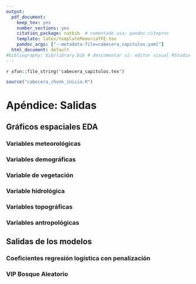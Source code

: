 ```yaml
---
output:
  pdf_document:
    keep_tex: yes
    number_sections: yes
    citation_package: natbib  # comentado usa: pandoc-citeproc
    template: latex/templateMemoriaTFE.tex
    pandoc_args: ["--metadata-file=cabecera_capitulos.yaml"]
  html_document: default
#bibliography: bib/library.bib # descomentar si: editor visual RStudio  
---
```


<!-- escribir 2 para capítulo 3 -->
<!-- \setcounter{chapter}{2} --> 
<!-- \pagenumbering{arabic} -->

`r xfun::file_string('cabecera_capitulos.tex')`

```r
source("cabecera_chunk_inicio.R")
```


# Apéndice: Salidas

## Gráficos espaciales EDA 

### Variables meteorológicas

\begin{figure}[H]
\centering
\includegraphics[width = \textwidth]{graficos/T2M_spat.png}
\caption[Distribución espacial de \textit{T2M} por mes]{Distribución espacial de \textit{T2M} por mes. \it Fuente: Elaboración propia.}
\label{fig:T2M_spat}
\end{figure}


\begin{figure}[H]
\centering
\includegraphics[width = \textwidth]{graficos/RH2M_spat.png}
\caption[Distribución espacial de \textit{RH2M} por mes]{Distribución espacial de \textit{RH2M} por mes. \it Fuente: Elaboración propia.}
\label{fig:RH2M_spat}
\end{figure}


\begin{figure}[H]
\centering
\includegraphics[width = \textwidth]{graficos/GWETTOP_spat.png}
\caption[Distribución espacial de \textit{GWETTOP} por mes]{Distribución espacial de \textit{GWETTOP} por mes. \it Fuente: Elaboración propia.}
\label{fig:GWETTOP_spat}
\end{figure}


\begin{figure}[H]
\centering
\includegraphics[width = \textwidth]{graficos/WS10M_spat.png}
\caption[Distribución espacial de \textit{WS10M} por mes]{Distribución espacial de \textit{WS10M} por mes. \it Fuente: Elaboración propia.}
\label{fig:WS10M_spat}
\end{figure}


\begin{figure}[H]
\centering
\includegraphics[width = \textwidth]{graficos/PRECTOTCORR_spat.png}
\caption[Distribución espacial de \textit{PRECTOTCORR} por mes]{Distribución espacial de \textit{PRECTOTCORR} por mes. \it Fuente: Elaboración propia.}
\label{fig:PRECTOTCORR_spat}
\end{figure}


\begin{figure}[H]
\centering
\includegraphics[width = \textwidth]{graficos/WD10M_spat.png}
\caption[Distribución espacial de \textit{WD10M} por mes]{Distribución espacial de \textit{WD10M} por mes. \it Fuente: Elaboración propia.}
\label{fig:WD10M_spat}
\end{figure}



### Variables demográficas

\begin{figure}[H]
\centering
\includegraphics[width = \textwidth]{graficos/poblacion_spat.png}
\caption[Distribución espacial de \textit{poblacion}]{Distribución espacial de \textit{poblacion}. \it Fuente: Elaboración propia.}
\label{fig:poblacion_spat}
\end{figure}


\begin{figure}[H]
\centering
\includegraphics[width = \textwidth]{graficos/dens_poblacion_spat.png}
\caption[Distribución espacial de \textit{dens\_poblacion}]{Distribución espacial de \textit{dens\_poblacion}. \it Fuente: Elaboración propia.}
\label{fig:dens_poblacion_spat}
\end{figure}


### Variable de vegetación

\begin{figure}[H]
\centering
\includegraphics[width = \textwidth]{graficos/NDVI_spat.png}
\caption[Distribución espacial de \textit{NDVI} por mes]{Distribución espacial de \textit{NDVI} por mes. \it Fuente: Elaboración propia.}
\label{fig:NDVI_spat}
\end{figure}



### Variable hidrológica

\begin{figure}[H]
\centering
\includegraphics[width = \textwidth]{graficos/dist_rios_spat.png}
\caption[Distribución espacial de \textit{dist\_rio}]{Distribución espacial de \textit{dist\_rio}. \it Fuente: Elaboración propia.}
\label{fig:dist_rio_spat}
\end{figure}


### Variables topográficas

\begin{figure}[H]
\centering
\includegraphics[width = \textwidth]{graficos/elevacion_spat.png}
\caption[Distribución espacial de \textit{elevacion}]{Distribución espacial de \textit{elevacion}. \it Fuente: Elaboración propia.}
\label{fig:elevacion_spat}
\end{figure}

\begin{figure}[H]
\centering
\includegraphics[width = \textwidth]{graficos/pendiente_spat.png}
\caption[Distribución espacial de \textit{pendiente}]{Distribución espacial de \textit{pendiente}. \it Fuente: Elaboración propia.}
\label{fig:pendiente_spat}
\end{figure}

\begin{figure}[H]
\centering
\includegraphics[width = \textwidth]{graficos/curvatura_spat.png}
\caption[Distribución espacial de \textit{curvatura}]{Distribución espacial de \textit{curvatura}. \it Fuente: Elaboración propia.}
\label{fig:curvatura_spat}
\end{figure}



### Variables antropológicas

\begin{figure}[H]
\centering
\includegraphics[width = \textwidth]{graficos/dist_carretera_spat.png}
\caption[Distribución espacial de \textit{dist\_carretera}]{Distribución espacial de \textit{dist\_carretera}. \it Fuente: Elaboración propia.}
\label{fig:dist_carretera_spat}
\end{figure}


\begin{figure}[H]
\centering
\includegraphics[width = \textwidth]{graficos/dist_sendero_spat.png}
\caption[Distribución espacial de \textit{dist\_sendero}]{Distribución espacial de \textit{dist\_sendero}. \it Fuente: Elaboración propia.}
\label{fig:dist_sendero_spat}
\end{figure}


\begin{figure}[H]
\centering
\includegraphics[width = \textwidth]{graficos/dist_camino_spat.png}
\caption[Distribución espacial de \textit{dist\_camino}]{Distribución espacial de \textit{dist\_camino}. \it Fuente: Elaboración propia.}
\label{fig:dist_camino_spat}
\end{figure}

\begin{figure}[H]
\centering
\includegraphics[width = \textwidth]{graficos/dist_poblacion_spat.png}
\caption[Distribución espacial de \textit{dist\_poblacion}]{Distribución espacial de \textit{dist\_poblacion}. \it Fuente: Elaboración propia.}
\label{fig:dist_poblacion_spat}
\end{figure}


\begin{figure}[H]
\centering
\includegraphics[width = \textwidth]{graficos/dist_electr_spat.png}
\caption[Distribución espacial de \textit{dist\_electr}]{Distribución espacial de \textit{dist\_electr}. \it Fuente: Elaboración propia.}
\label{fig:dist_electr_spat}
\end{figure}


\begin{figure}[H]
\centering
\includegraphics[width = \textwidth]{graficos/dist_ferrocarril_spat.png}
\caption[Distribución espacial de \textit{dist\_ferrocarril}]{Distribución espacial de \textit{dist\_ferrocarril}. \it Fuente: Elaboración propia.}
\label{fig:dist_ferrocarril_spat}
\end{figure}

\begin{figure}[H]
\centering
\includegraphics[width = \textwidth]{graficos/uso_suelo_spat.png}
\caption[Distribución espacial de \textit{uso\_suelo}]{Distribución espacial de \textit{uso\_suelo}. \it Fuente: Elaboración propia.}
\label{fig:uso_suelo_spat}
\end{figure}


## Salidas de los modelos
<!-- Corregir las referenicas!! -->

### Coeficientes regresión logística con penalización

\begin{figure}[H]
\centering
\includegraphics[width=\textwidth,height=0.85\textheight,keepaspectratio]{graficos/lr_coef.png}
\caption[Coeficientes del modelos de regresión logística lasso seleccionado]{Coeficientes del modelos de regresión logística lasso seleccionado. \it Fuente: Elaboración propia.}
\label{fig:lr_coef}
\end{figure}

### VIP Bosque Aleatorio

\begin{figure}[H]
\centering
\includegraphics[width=\textwidth,keepaspectratio]{graficos/rf_vip_final.png}
\caption[Importancia de las variables en el bosque aleatorio final]{Importancia de las variables en el Bosque Aleatorio final. \it Fuente: Elaboración propia.}
\label{fig:rf_vip_final}
\end{figure}

<!-- Añadir:  -->
<!-- - Árbol de decisión -->


